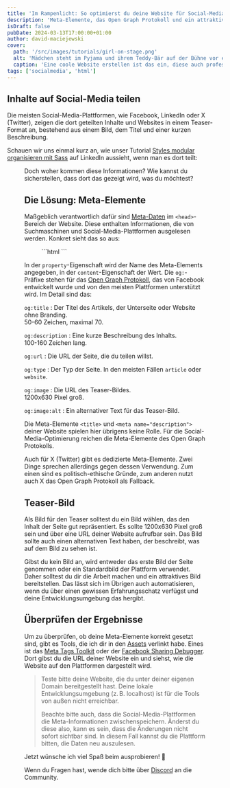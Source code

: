 ```yaml
---
title: 'Im Rampenlicht: So optimierst du deine Website für Social-Media'
description: 'Meta-Elemente, das Open Graph Protokoll und ein attraktives Teaser-Bild sorgen dafür, dass deine Website bei Facebook und Co. auffällt.'
isDraft: false
pubDate: 2024-03-13T17:00:00+01:00
author: david-maciejewski
cover:
  path: '/src/images/tutorials/girl-on-stage.png'
  alt: 'Mädchen steht im Pyjama und ihrem Teddy-Bär auf der Bühne vor einem großen Publikum'
  caption: 'Eine coole Website erstellen ist das ein, diese auch professionell zu präsentieren das andere.'
tags: ['socialmedia', 'html']
---
```



## Inhalte auf Social-Media teilen

Die meisten Social-Media-Plattformen, wie Facebook, LinkedIn oder X (Twitter), zeigen die dort geteilten Inhalte und Websites in einem Teaser-Format an, bestehend aus einem Bild, dem Titel und einer kurzen Beschreibung.

Schauen wir uns einmal kurz an, wie unser Tutorial [Styles modular organisieren mit Sass](https://hawk-gt1191.de/tutorials/styles-modular-organisieren-mit-sass/) auf LinkedIn aussieht, wenn man es dort teilt:

<Figure imagePath="/src/images/tutorials/social-media-share-meta.png" caption="LinkedIn zeigt Teaser und Titel. Andere Plattformen zeigen darüber hinaus auch die Kurzbeschreibung." alt="Screenshot aus LinkedIn, wie ein Beitrag geteilt wird. Dieser wird mit Bild und Titel dargestellt." />

Doch woher kommen diese Informationen? Wie kannst du sicherstellen, dass dort das gezeigt wird, was du möchtest?

## Die Lösung: Meta-Elemente

Maßgeblich verantwortlich dafür sind [Meta-Daten](https://developer.mozilla.org/en-US/docs/Learn/HTML/Introduction_to_HTML/The_head_metadata_in_HTML#metadata_the_meta_element) im `<head>`-Bereich der Website. Diese enthalten Informationen, die von Suchmaschinen und Social-Media-Plattformen ausgelesen werden. Konkret sieht das so aus:

<Figure>
  ```html
  <meta property="og:title" content="...">
  <meta property="og:description" content="...">
  <meta property="og:url" content="https://...">
  <meta property="og:type" content="article">
  <meta property="og:image" content="https://...">
  <meta property="og:image:alt" content="...">
  ```
</Figure>

In der `property`-Eigenschaft wird der Name des Meta-Elements angegeben, in der `content`-Eigenschaft der Wert. Die `og:`-Präfixe stehen für das [Open Graph Protokoll](https://ogp.me/), das von Facebook entwickelt wurde und von den meisten Plattformen unterstützt wird. Im Detail sind das:

`og:title`
: Der Titel des Artikels, der Unterseite oder Website ohne Branding.<br />
50-60 Zeichen, maximal 70.

`og:description`
: Eine kurze Beschreibung des Inhalts.<br />
100-160 Zeichen lang.

`og:url`
: Die URL der Seite, die du teilen willst.

`og:type`
: Der Typ der Seite. In den meisten Fällen `article` oder `website`.

`og:image`
: Die URL des Teaser-Bildes.<br />
1200x630 Pixel groß.

`og:image:alt`
: Ein alternativer Text für das Teaser-Bild.

Die Meta-Elemente `<title>` und `<meta name="description">` deiner Website spielen hier übrigens keine Rolle. Für die Social-Media-Optimierung reichen die Meta-Elemente des Open Graph Protokolls.

Auch für X (Twitter) gibt es dedizierte Meta-Elemente. Zwei Dinge sprechen allerdings gegen dessen Verwendung. Zum einen sind es politisch-ethische Gründe, zum anderen nutzt auch X das Open Graph Protokoll als Fallback.

## Teaser-Bild

Als Bild für den Teaser solltest du ein Bild wählen, das den Inhalt der Seite gut repräsentiert. Es sollte 1200x630 Pixel groß sein und über eine URL deiner Website aufrufbar sein. Das Bild sollte auch einen alternativen Text haben, der beschreibt, was auf dem Bild zu sehen ist.

Gibst du kein Bild an, wird entweder das erste Bild der Seite genommen oder ein Standardbild der Plattform verwendet. Daher solltest du dir die Arbeit machen und ein attraktives Bild bereitstellen. Das lässt sich im Übrigen auch automatisieren, wenn du über einen gewissen Erfahrungsschatz verfügst und deine Entwicklungsumgebung das hergibt.

## Überprüfen der Ergebnisse

Um zu überprüfen, ob deine Meta-Elemente korrekt gesetzt sind, gibt es Tools, die ich dir in den [Assets](/assets#inhalte) verlinkt habe. Eines ist das [Meta Tags Toolkit](https://metatags.io/) oder der [Facebook Sharing Debugger](https://developers.facebook.com/tools/debug/). Dort gibst du die URL deiner Website ein und siehst, wie die Website auf den Plattformen dargestellt wird.

> Teste bitte deine Website, die du unter deiner eigenen Domain bereitgestellt hast. Deine lokale Entwicklungsumgebung (z.&#8239;B. localhost) ist für die Tools von außen nicht erreichbar.
>
> Beachte bitte auch, dass die Social-Media-Plattformen die Meta-Informationen zwischenspeichern. Änderst du diese also, kann es sein, dass die Änderungen nicht sofort sichtbar sind. In diesem Fall kannst du die Plattform bitten, die Daten neu auszulesen.

Jetzt wünsche ich viel Spaß beim ausprobieren! 🚀

Wenn du Fragen hast, wende dich bitte über [Discord]({SITE_CONST.links.discord}) an die Community.
